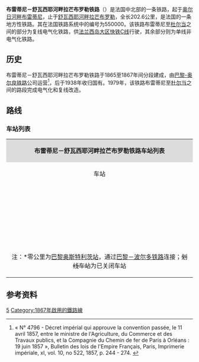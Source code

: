 {{Infobox rail system-route
|collapsed=
|box_width=
|rail_name=布雷蒂尼－舒瓦西耶河畔拉芒布罗勒铁路<br>{{lang|fr|Ligne de Brétigny à La Membrolle-sur-Choisille}}
|banner_color=
|sec_banner_color=
|logo_filename=
|image_width=
|logo_bgcolor=
|logo_note=
|image = Moriers - avril 2015 - ligne de bretigny à la membrolles.jpg
|imagesize=
|caption= 布雷蒂尼－舒瓦西耶河畔拉芒布罗勒铁路上行驶的一列区域列车
|system_map=
|mapimage_width=
|map_bgcolor=
|locale={{FRA}}
|service_type=客货共用、干线铁路
|start=[[布雷蒂尼站|布雷蒂尼站]]、[[舒瓦西耶河畔拉芒布罗勒站|舒瓦西耶河畔拉芒布罗勒站]]
|begin_operation=
|end_operation=
|operation_note=
|system_length=202公里
|length_in_operation=
|total_length=
|status=使用中
|line_title=线路
|lines=[[复线铁路|复线铁路]]（布雷蒂尼至杜尔当段）<br>单线铁路（杜尔当至舒瓦西耶河畔拉芒布罗勒段）
|stations=
|route_title=线路
|main_route=
|secondary_route=
|branch_route=
|standard=
|main_stations=[[布雷蒂尼站|布雷蒂尼站]]、[[沙托丹站|沙托丹站]]、[[旺多姆站|旺多姆站]]、[[舒瓦西耶河畔拉芒布罗勒站|舒瓦西耶河畔拉芒布罗勒站]]
|ridership=
|fleet_size=
|max_speed= 140km/h
|track_gauge={{standard gauge}}
|distance_between_mainlines=
|min_radius=
|max_grade=
|block_signal=自动闭塞
|electrification=接触网供电（布雷蒂尼至[[杜尔当|杜尔当]]段）
|depot=
|operator={{法国交通数据|sncf}}
|franchise=
|hq=
|key_person=
|website=
|route_map=
}}

'''布雷蒂尼－舒瓦西耶河畔拉芒布罗勒铁路'''（{{lang-fr|Ligne de Brétigny à La Membrolle-sur-Choisille}}）是法国中北部的一条铁路，起于[[奥尔日河畔布雷蒂尼|奥尔日河畔布雷蒂尼]]，止于[[舒瓦西耶河畔拉芒布罗勒|舒瓦西耶河畔拉芒布罗勒]]，全长202.6公里，是法国的一条地方性铁路。其在法国铁路系统中的编号为550000。该铁路布雷蒂尼至[[杜尔当|杜尔当]]之间的部分为复线电气化铁路，供[[法兰西岛大区快铁C线|法兰西岛大区快铁C线]]行驶，其余部分则为单线非电气化铁路。

==历史==

布雷蒂尼－舒瓦西耶河畔拉芒布罗勒铁路于1865至1867年间分段建成，由[[巴黎-奥尔良铁路|巴黎-奥尔良铁路]]公司运营<ref>« N° 4796 - Décret impérial qui approuve la convention passée, le 11 avril 1857, entre le ministre de l'Agriculture, du Commerce et des Travaux publics, et la Compagnie du Chemin de fer de Paris à Orléans : 19 juin 1857 », Bulletin des lois de l'Empire Français, Paris, Imprimerie impériale, xI, vol. 10, no 522, 1857, p. 244 - 274. {{fr}}</ref>，后于1938年收归国有。1979年，该铁路布雷蒂尼至[[杜尔当|杜尔当]]之间的路段完成电气化和复线改造。

==路线==
{{Main|{{link-fr|布雷蒂尼－舒瓦西耶河畔拉芒布罗勒铁路线路图|Schéma de la ligne de Brétigny à La Membrolle-sur-Choisille}}}}

===车站列表===

{| class="wikitable mw-collapsible " style="font-size:95%;"
|colspan="5" align="center" style="background:#DCDCDC"|'''布雷蒂尼－舒瓦西耶河畔拉芒布罗勒铁路车站列表'''
|-
!align="center" |车站
!align="center" |公里数<nowiki>*</nowiki>
!align="center" |交汇路线
!align="center" |本线停靠车种
!align="center" |可换乘交通
|-
|align="center"|{{Arret|Brétigny|[[布雷蒂尼站|布雷蒂尼站]]}}
|31.336
|[[巴黎－波尔多铁路|巴黎－波尔多铁路]]（[[巴黎奥斯特利茨站|巴黎]]方向）↑<br>[[巴黎－波尔多铁路|巴黎－波尔多铁路]]（[[图卢兹马塔比奥站|图卢兹]]方向）↘
|align="center"|{{法国交通数据|rer}}{{法国交通数据|rer|c}}
|{{法国交通数据|car|91}}<br>{{法国交通数据/城市公共交通|tice}}
|-
|align="center"|{{Arret|La Norville - Saint-Germain-lès-Arpajon|[[拉诺尔维尔-阿尔帕容附近圣日耳曼站|拉诺尔维尔-阿尔帕容附近圣日耳曼站]]}}
|34.718
|
|align="center"|{{法国交通数据|rer}}{{法国交通数据|rer|c}}
|{{法国交通数据|car|91}}
|-
|align="center"|{{Arret|Arpajon|[[阿尔帕容站|阿尔帕容站]]}}
|36.837
|
|align="center"|{{法国交通数据|rer}}{{法国交通数据|rer|c}}
|{{法国交通数据|car|91}}<br>{{法国交通数据/城市公共交通|tice}}
|-
|align="center"|{{Arret|Égly|[[埃格利站|埃格利站]]}}
|38.335
|
|align="center"|{{法国交通数据|rer}}{{法国交通数据|rer|c}}
|{{法国交通数据|car|91}}
|-
|align="center"|{{Arret|Breuillet - Bruyères-le-Châtel|[[布勒耶-布吕耶尔勒沙泰勒站|布勒耶-布吕耶尔勒沙泰勒站]]}}
|40.687
|
|align="center"|{{法国交通数据|rer}}{{法国交通数据|rer|c}}
|{{法国交通数据|car|91}}
|-
|align="center"|{{Arret|Breuillet-Village|[[布勒耶村站|布勒耶村站]]}}
|42.749
|
|align="center"|{{法国交通数据|rer}}{{法国交通数据|rer|c}}
|{{法国交通数据|car|91}}
|-
|align="center"|{{Arret|Saint-Chéron|[[圣谢龙站|圣谢龙站]]}}
|46.477
|
|align="center"|{{法国交通数据|rer}}{{法国交通数据|rer|c}}
|{{法国交通数据|car|91}}
|-
|align="center"|{{Arret|Sermaise|[[塞尔迈斯站|塞尔迈斯站]]}}
|51.103
|
|align="center"|{{法国交通数据|rer}}{{法国交通数据|rer|c}}
|{{法国交通数据|car|91}}
|-
|align="center"|{{Arret|Dourdan|[[杜尔当站|杜尔当站]]}}
|55.542
|
|align="center"|{{法国交通数据|rer}}{{法国交通数据|rer|c}}<br>{{法国交通数据|ter|cvl}}
|{{法国交通数据|car|91}}
|-
|align="center"|{{Arret|Dourdan - La Forêt|[[杜尔当森林站|杜尔当森林站]]}}
|56.550
|
|align="center"|{{法国交通数据|rer}}{{法国交通数据|rer|c}}
|{{法国交通数据|car|91}}
|-
|align="center"|{{Arret|<s>Sainte-Mesme|圣梅姆站</s>}}
|60.530
|
|align="center"|
|
|-
|align="center"|{{Arret|Auneau|欧诺站}}
|76.503
|
|align="center"|{{法国交通数据|ter|cvl}}
|
|-
|align="center"|{{Arret|<s>Allonnes - Boisville|阿洛讷-布瓦维尔站</s>}}
|92.575
|
|align="center"|
|
|-
|align="center"|{{Arret|Voves|[[沃夫站|沃夫站]]}}
|99.003
|{{link-fr|沙特尔－奥尔良铁路|Ligne de Chartres à Orléans}}（[[沙特尔站|沙特尔]]方向）↖
|align="center"|{{法国交通数据|ter|cvl}}
|
|-
|align="center"|{{Arret|<s>Gault-Saint-Denis|戈圣但尼站</s>}}
|109.489
|
|align="center"|
|
|-
|align="center"|{{Arret|Bonneval|[[博讷瓦勒站|博讷瓦勒站]]}}
|119.548
|
|align="center"|{{法国交通数据|ter|cvl}}
|{{法国交通数据|car|28}}
|-
|align="center"|{{Arret|Châteaudun|[[沙托丹站|沙托丹站]]}}
|133.248
|
|align="center"|{{法国交通数据|ter|cvl}}
|{{法国交通数据|car|28}}
|-
|align="center"|{{Arret|Cloyes|[[克卢瓦站|克卢瓦站]]}}
|145.777
|
|align="center"|{{法国交通数据|ter|cvl}}
|{{法国交通数据|car|28}}
|-
|align="center"|{{Arret|<s>Saint-Jean-Froidmentel|圣让弗鲁瓦芒泰勒站</s>}}
|150.543
|
|align="center"|
|
|-
|align="center"|{{Arret|Fréteval - Morée|[[弗雷特瓦勒-莫雷站|弗雷特瓦勒-莫雷站]]}}
|159.228
|
|align="center"|{{法国交通数据|ter|cvl}}
|
|-
|align="center"|{{Arret|Pezou|[[珀祖站|珀祖站]]}}
|165.506
|
|align="center"|{{法国交通数据|ter|cvl}}
|
|-
|align="center"|{{Arret|Vendôme|[[旺多姆站|旺多姆站]]}}
|176.082
|{{link-fr|布赖桥－布卢瓦铁路|Ligne de Pont-de-Braye à Blois}}（布卢瓦方向）↗<br>{{link-fr|布赖桥－布卢瓦铁路|Ligne de Pont-de-Braye à Blois}}（布赖桥方向）↙
|align="center"|{{法国交通数据|ter|cvl}}
|{{法国交通数据|car|41}}<br>{{法国交通数据/城市公共交通|旺多姆}}
|-
|align="center"|{{Arret|Saint-Amand-de-Vendôme|[[旺多姆地区圣阿芒站|旺多姆地区圣阿芒站]]}}
|190.587
|
|align="center"|{{法国交通数据|ter|cvl}}
|{{法国交通数据|car|cvl}}
|-
|align="center"|{{Arret|Château-Renault|[[雷诺堡站|雷诺堡站]]}}
|206.077
|
|align="center"|{{法国交通数据|ter|cvl}}
|{{法国交通数据|car|cvl}}
|-
|align="center"|{{Arret|Monnaie|[[莫奈站|莫奈站]]}}
|219.795
|
|align="center"|{{法国交通数据|ter|cvl}}
|{{法国交通数据|car|cvl}}
|-
|align="center"|{{Arret|Notre-Dame-d'Oé|[[奥埃圣母镇站|奥埃圣母镇站]]}}
|227.970
|
|align="center"|{{法国交通数据|ter|cvl}}
|{{法国交通数据|car|cvl}}<br>{{法国交通标志/图尔|}}
|-
|align="center"|{{Arret|La Membrolle-sur-Choisille|[[舒瓦西耶河畔拉芒布罗勒站|舒瓦西耶河畔拉芒布罗勒站]]}}
|234.083
|[[图尔－勒芒铁路|图尔－勒芒铁路]]（[[勒芒站|勒芒]]方向）↖<br>[[图尔－勒芒铁路|图尔－勒芒铁路]]（[[图尔站|图尔]]方向）↓
|align="center"|{{法国交通数据|ter|cvl}}
|{{法国交通数据|步行}}_{{法国交通标志/图尔|}}
|-
|colspan=5|注：<nowiki>*</nowiki>零公里为[[巴黎奥斯特利茨站|巴黎奥斯特利茨站]]，通过[[巴黎－波尔多铁路|巴黎－波尔多铁路]]连接；<s>划线车站</s>为已关闭车站
|}

==参考资料==

{{Reflist}}
[[Category:法國鐵路線|5]]
[[Category:1867年啟用的鐵路線|Category:1867年啟用的鐵路線]]